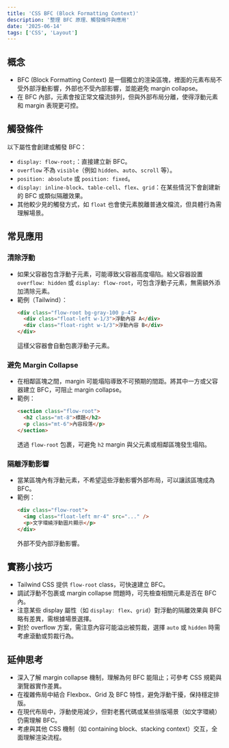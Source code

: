 ```yaml
---
title: 'CSS BFC (Block Formatting Context)'
description: '整理 BFC 原理、觸發條件與應用'
date: '2025-06-14'
tags: ['CSS', 'Layout']
---
```


## 概念

- BFC (Block Formatting Context) 是一個獨立的渲染區塊，裡面的元素布局不受外部浮動影響，外部也不受內部影響，並能避免 margin collapse。
- 在 BFC 內部，元素會按正常文檔流排列，但與外部布局分離，使得浮動元素和 margin 表現更可控。

## 觸發條件

以下屬性會創建或觸發 BFC：

- `display: flow-root;`：直接建立新 BFC。
- `overflow` 不為 `visible`（例如 `hidden`、`auto`、`scroll` 等）。
- `position: absolute` 或 `position: fixed`。
- `display: inline-block`、`table-cell`、`flex`、`grid`：在某些情況下會創建新的 BFC 或類似隔離效果。
- 其他較少見的觸發方式，如 `float` 也會使元素脫離普通文檔流，但具體行為需理解場景。

## 常見應用

### 清除浮動

- 如果父容器包含浮動子元素，可能導致父容器高度塌陷。給父容器設置 `overflow: hidden` 或 `display: flow-root`，可包含浮動子元素，無需額外添加清除元素。
- 範例（Tailwind）：
  ```html
  <div class="flow-root bg-gray-100 p-4">
    <div class="float-left w-1/3">浮動內容 A</div>
    <div class="float-right w-1/3">浮動內容 B</div>
  </div>
  ```
  這樣父容器會自動包裹浮動子元素。

### 避免 Margin Collapse

- 在相鄰區塊之間，margin 可能塌陷導致不可預期的間距。將其中一方或父容器建立 BFC，可阻止 margin collapse。
- 範例：
  ```html
  <section class="flow-root">
    <h2 class="mt-8">標題</h2>
    <p class="mt-6">內容段落</p>
  </section>
  ```
  透過 `flow-root` 包裹，可避免 `h2` margin 與父元素或相鄰區塊發生塌陷。

### 隔離浮動影響

- 當某區塊內有浮動元素，不希望這些浮動影響外部布局，可以讓該區塊成為 BFC。
- 範例：
  ```html
  <div class="flow-root">
    <img class="float-left mr-4" src="..." />
    <p>文字環繞浮動圖片顯示</p>
  </div>
  ```
  外部不受內部浮動影響。

## 實務小技巧

- Tailwind CSS 提供 `flow-root` class，可快速建立 BFC。
- 調試浮動不包裹或 margin collapse 問題時，可先檢查相關元素是否在 BFC 內。
- 注意某些 display 屬性（如 `display: flex`、`grid`）對浮動的隔離效果與 BFC 略有差異，需根據場景選擇。
- 對於 overflow 方案，需注意內容可能溢出被剪裁，選擇 `auto` 或 `hidden` 時需考慮滾動或剪裁行為。

## 延伸思考

- 深入了解 margin collapse 機制，理解為何 BFC 能阻止；可參考 CSS 規範與瀏覽器實作差異。
- 在複雜佈局中結合 Flexbox、Grid 及 BFC 特性，避免浮動干擾，保持穩定排版。
- 在現代布局中，浮動使用減少，但對老舊代碼或某些排版場景（如文字環繞）仍需理解 BFC。
- 考慮與其他 CSS 機制（如 containing block、stacking context）交互，全面理解渲染流程。
